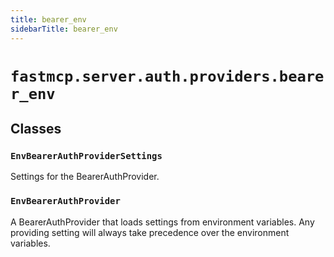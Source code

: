 ```yaml
---
title: bearer_env
sidebarTitle: bearer_env
---
```


# `fastmcp.server.auth.providers.bearer_env`

## Classes

### `EnvBearerAuthProviderSettings` <sup><a href="https://github.com/jlowin/fastmcp/blob/main/src/fastmcp/server/auth/providers/bearer_env.py#L8"><Icon icon="github" size="14" /></a></sup>


Settings for the BearerAuthProvider.


### `EnvBearerAuthProvider` <sup><a href="https://github.com/jlowin/fastmcp/blob/main/src/fastmcp/server/auth/providers/bearer_env.py#L24"><Icon icon="github" size="14" /></a></sup>


A BearerAuthProvider that loads settings from environment variables. Any
providing setting will always take precedence over the environment
variables.

